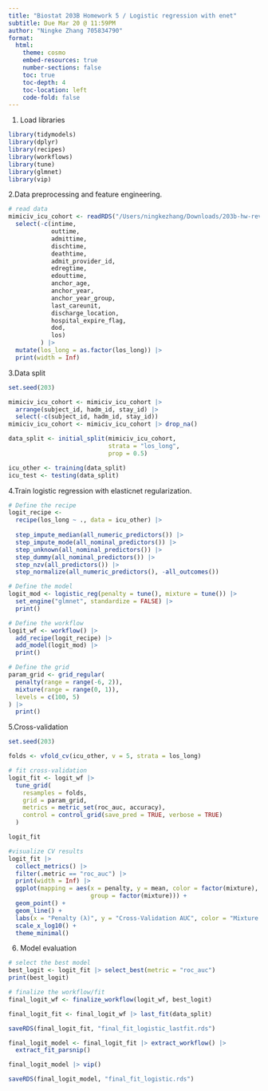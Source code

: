 ```yaml
---
title: "Biostat 203B Homework 5 / Logistic regression with enet"
subtitle: Due Mar 20 @ 11:59PM
author: "Ningke Zhang 705834790"
format:
  html:
    theme: cosmo
    embed-resources: true
    number-sections: false
    toc: true
    toc-depth: 4
    toc-location: left
    code-fold: false
---
```


1. Load libraries
```r
library(tidymodels)
library(dplyr)
library(recipes)
library(workflows)
library(tune)
library(glmnet)
library(vip)
```
2.Data preprocessing and feature engineering.
```r
# read data
mimiciv_icu_cohort <- readRDS("/Users/ningkezhang/Downloads/203b-hw-revised/hw4/mimiciv_shiny/mimic_icu_cohort.rds") |> #as Bowen mentioned, no need to copy rds in hw5, so this line have to exceed 80.
  select(-c(intime, 
            outtime, 
            admittime,
            dischtime,
            deathtime,
            admit_provider_id,
            edregtime,
            edouttime,
            anchor_age,
            anchor_year,
            anchor_year_group,
            last_careunit,
            discharge_location,
            hospital_expire_flag,
            dod,
            los)
         ) |>
  mutate(los_long = as.factor(los_long)) |>
  print(width = Inf)
```
3.Data split
```r
set.seed(203)

mimiciv_icu_cohort <- mimiciv_icu_cohort |>
  arrange(subject_id, hadm_id, stay_id) |>
  select(-c(subject_id, hadm_id, stay_id))
mimiciv_icu_cohort <- mimiciv_icu_cohort |> drop_na()

data_split <- initial_split(mimiciv_icu_cohort, 
                            strata = "los_long", 
                            prop = 0.5)

icu_other <- training(data_split)
icu_test <- testing(data_split)
```
4.Train logistic regression with elasticnet regularization.
```r
# Define the recipe
logit_recipe <- 
  recipe(los_long ~ ., data = icu_other) |>
 
  step_impute_median(all_numeric_predictors()) |>
  step_impute_mode(all_nominal_predictors()) |>
  step_unknown(all_nominal_predictors()) |>
  step_dummy(all_nominal_predictors()) |>
  step_nzv(all_predictors()) |>  
  step_normalize(all_numeric_predictors(), -all_outcomes())

# Define the model
logit_mod <- logistic_reg(penalty = tune(), mixture = tune()) |> 
  set_engine("glmnet", standardize = FALSE) |>
  print()

# Define the workflow
logit_wf <- workflow() |>
  add_recipe(logit_recipe) |>
  add_model(logit_mod) |>
  print()

# Define the grid
param_grid <- grid_regular(
  penalty(range = range(-6, 2)),
  mixture(range = range(0, 1)),
  levels = c(100, 5)
) |> 
  print()
```
5.Cross-validation
```r
set.seed(203)

folds <- vfold_cv(icu_other, v = 5, strata = los_long)

# fit cross-validation
logit_fit <- logit_wf |>
  tune_grid(
    resamples = folds,
    grid = param_grid,
    metrics = metric_set(roc_auc, accuracy),
    control = control_grid(save_pred = TRUE, verbose = TRUE)
  )

logit_fit

#visualize CV results
logit_fit |>
  collect_metrics() |>
  filter(.metric == "roc_auc") |>
  print(width = Inf) |> 
  ggplot(mapping = aes(x = penalty, y = mean, color = factor(mixture), 
                       group = factor(mixture))) +  
  geom_point() +
  geom_line() +
  labs(x = "Penalty (λ)", y = "Cross-Validation AUC", color = "Mixture (α)") +
  scale_x_log10() +
  theme_minimal()
```
6. Model evaluation
```r
# select the best model
best_logit <- logit_fit |> select_best(metric = "roc_auc")
print(best_logit)

# finalize the workflow/fit
final_logit_wf <- finalize_workflow(logit_wf, best_logit)

final_logit_fit <- final_logit_wf |> last_fit(data_split)

saveRDS(final_logit_fit, "final_fit_logistic_lastfit.rds")

final_logit_model <- final_logit_fit |> extract_workflow() |> 
  extract_fit_parsnip()

final_logit_model |> vip()

saveRDS(final_logit_model, "final_fit_logistic.rds")
```